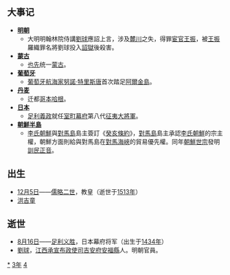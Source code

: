{{yearTOC|1443|明'''[[正统_(年号)|正统]]八年'''；越南'''[[大和_(黎邦基)|大和]]元年'''；日本'''[[嘉吉|嘉吉]]三年'''}}

== 大事记 ==
* '''[[明朝|明朝]]'''
**大明明翰林院侍講[[劉球|劉球]]應詔上言，涉及[[麓川之役|麓川]]之失，得罪[[宦官|宦官]][[王振|王振]]，被[[王振|王振]]羅織罪名將劉球投入[[詔獄|詔獄]]後殺害。
* '''[[蒙古|蒙古]]'''
**[[也先|也先]]统一[[蒙古|蒙古]]。
* '''[[葡萄牙|葡萄牙]]'''
**[[葡萄牙|葡萄牙]][[航海家|航海家]][[努諾·特里斯唐|努諾·特里斯唐]]首次踏足[[阿爾金|阿爾金島]]。 
* '''[[丹麦|丹麦]]'''
**迁都[[哥本哈根|哥本哈根]]。
* '''[[日本|日本]]'''
**[[足利義政|足利義政]]就任[[室町幕府|室町幕府]]第八代[[征夷大將軍|征夷大將軍]]。
* '''[[朝鮮半島|朝鮮半島]]'''
**[[李氏朝鮮|李氏朝鮮]]與[[對馬島|對馬島]]島主簽訂《[[癸亥條約|癸亥條約]]》，[[對馬島|對馬島]]島主承認[[李氏朝鮮|李氏朝鮮]]的宗主權，朝鮮方面則給與對馬島在[[對馬海峽|對馬海峽]]的貿易優先權。同年[[朝鮮世宗|朝鮮世宗]]發明[[訓民正音|訓民正音]]。

== 出生 ==
*[[12月5日|12月5日]]——[[儒略二世|儒略二世]]，教皇（逝世于[[1513年|1513年]]）
*[[洪吉童|洪吉童]]

== 逝世 ==
{{Wikisource year mention}}
*[[8月16日|8月16日]]——[[足利義勝|足利义胜]]，日本幕府将军（出生于[[1434年|1434年]]）
*[[劉球|劉球]]，[[江西承宣布政使司|江西承宣布政使司]][[吉安府|吉安府]][[安福縣|安福縣]]人。明朝官員。

[[Category:1443年|*]]
[[Category:1440年代|3年]]
[[Category:15世纪各年|4]]